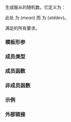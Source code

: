 {{cpp/title|normal_distribution}}
{{cpp/numeric/random/normal_distribution/navbar}}
{{ddcl|header=random|since=c++11|1=
template&lt; class RealType = double &gt;
class normal_distribution;
}}

生成服从{{enwiki|Normal distribution|正态（高斯）随机数分布}}的随机数。它定义为：

: {{mathjax-or|1=\(\small{f(x;\mu,\sigma)}=\frac{1}{\sigma\sqrt{2\pi} }\exp{(-\frac{1}{2}{(\frac{x-\mu}{\sigma})}^2)}\)|2=f(x; μ,σ) = {{mfrac||1|σ{{mrad|2π}}}} exp{{mparen|(|)|{{mfrac|-1|2}} {{mparen|(|)|{{mfrac|x-μ|σ}}}}{{su|p=2}}}}}}

此处 {{mathjax-or|\(\small\mu\)|μ}} 为{{enwiki|Mean|均值}} (''mean'') 而 {{mathjax-or|\(\small\sigma\)|σ}} 为{{enwiki|Standard deviation|标准差}} (''stddev'')。

{{ttt|std::normal_distribution}} 满足{{named req|RandomNumberDistribution}}的所有要求。

===模板形参===
{{par begin}}
{{cpp/numeric/random/param_list|RealType}}
{{par end}}

===成员类型===
{{dsc begin}}
{{dsc hitem |成员类型|定义}}
{{dsc|{{tt|result_type}} {{mark c++11}}|{{co|RealType}}}}
{{cpp/numeric/random/param_type}}
{{dsc end}}

===成员函数===
{{dsc begin}}
{{dsc inc|cpp/numeric/random/distribution/dsc constructor|normal_distribution}}
{{dsc inc|cpp/numeric/random/distribution/dsc reset|normal_distribution}}

{{dsc h2|生成}}
{{dsc inc|cpp/numeric/random/distribution/dsc operator()|normal_distribution}}

{{dsc h2|特征}}
{{dsc inc|cpp/numeric/random/distribution/dsc params|normal_distribution}}
{{dsc inc|cpp/numeric/random/distribution/dsc param|normal_distribution}}
{{dsc inc|cpp/numeric/random/distribution/dsc min|normal_distribution}}
{{dsc inc|cpp/numeric/random/distribution/dsc max|normal_distribution}}
{{dsc end}}

===非成员函数===
{{dsc begin}}
{{dsc inc|cpp/numeric/random/distribution/dsc operator_cmp|normal_distribution}}
{{dsc inc|cpp/numeric/random/distribution/dsc operator_ltltgtgt|normal_distribution}}
{{dsc end}}

===示例===
{{example
|code=
#include &lt;cmath&gt;
#include &lt;iomanip&gt;
#include &lt;iostream&gt;
#include &lt;map&gt;
#include &lt;random&gt;
#include &lt;string&gt;

int main()
{
    std::random_device rd{};
    std::mt19937 gen{rd()};

    // 接近均值的值最有可能。
    // 标准差影响生成的值距离均值的分散程度。
    std::normal_distribution d{5.0, 2.0};

    // 从正态分布中抽取一个样本，并将其舍入为整数
    auto random_int = [&amp;d, &amp;gen]{ return std::lround(d(gen)); };
    
    std::map&lt;long, unsigned&gt; histogram{};
    for (auto n{10000}; n; --n)
        ++histogram[random_int()];

    for (const auto [k, v] : histogram)
        std::cout &lt;&lt; std::setw(2) &lt;&lt; k &lt;&lt; ' ' &lt;&lt; std::string(v / 200, '*') &lt;&lt; '\n';
}
|p=true
|output=
-1
 0
 1 *
 2 ***
 3 ******
 4 ********
 5 **********
 6 ********
 7 *****
 8 ***
 9 *
10
11
}}

===外部链接===
{{elink begin}}
{{elink|[https://mathworld.wolfram.com/NormalDistribution.html Weisstein, Eric W. “正态分布”] 来自 MathWorld — A Wolfram Web Resource。}}
{{elink|{{enwiki|Normal distribution|正态分布}} — 来自维基百科。}}
{{elink end}}

{{langlinks|de|en|es|fr|it|ja|pt|ru}}
